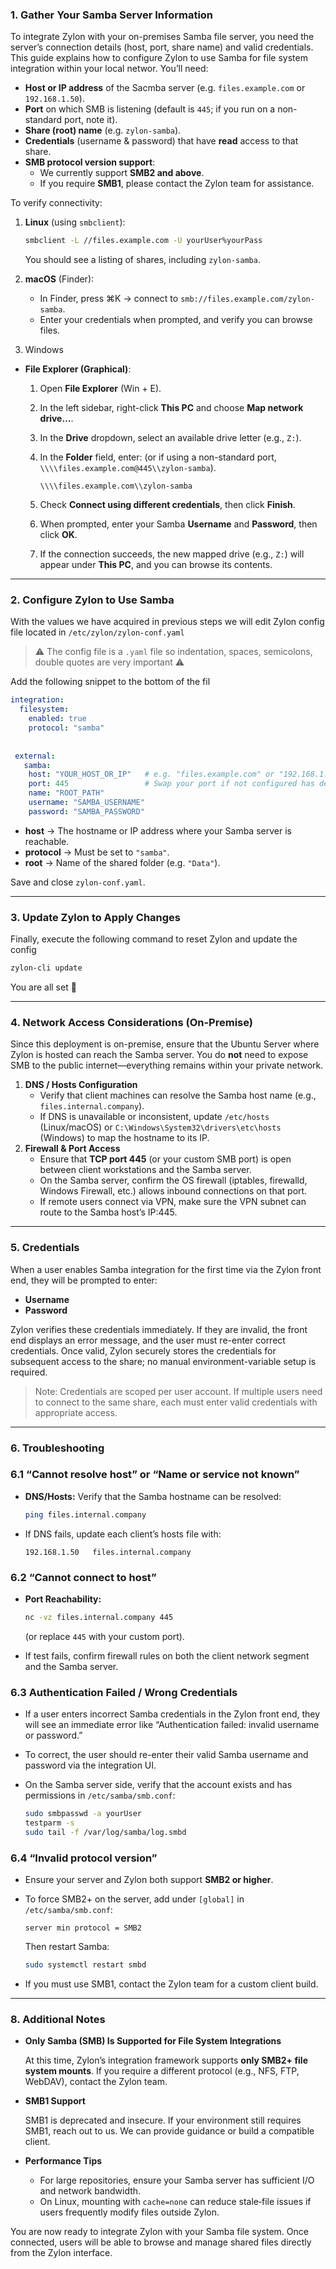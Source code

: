 ### 1. Gather Your Samba Server Information

To integrate Zylon with your on-premises Samba file server, you need the server’s connection details (host, port, share name) and valid credentials. This guide explains how to configure Zylon to use Samba for file system integration within your local networ. You’ll need:

- **Host or IP address** of the Sacmba server (e.g. `files.example.com` or `192.168.1.50`).
- **Port** on which SMB is listening (default is `445`; if you run on a non-standard port, note it).
- **Share (root) name** (e.g. `zylon-samba`).
- **Credentials** (username & password) that have **read** access to that share.
- **SMB protocol version support**:
    - We currently support **SMB2 and above**.
    - If you require **SMB1**, please contact the Zylon team for assistance.

To verify connectivity:

1. **Linux** (using `smbclient`):
    
    ```bash
    smbclient -L //files.example.com -U yourUser%yourPass
    ```
    
    You should see a listing of shares, including `zylon-samba`.
    
2. **macOS** (Finder):
    - In Finder, press ⌘K → connect to `smb://files.example.com/zylon-samba`.
    - Enter your credentials when prompted, and verify you can browse files.
3. Windows
- **File Explorer (Graphical)**:
    1. Open **File Explorer** (Win + E).
    2. In the left sidebar, right-click **This PC** and choose **Map network drive…**.
    3. In the **Drive** dropdown, select an available drive letter (e.g., `Z:`).
    4. In the **Folder** field, enter:
    (or if using a non-standard port, `\\\\files.example.com@445\\zylon-samba`).
        
        ```
        \\\\files.example.com\\zylon-samba
        
        ```
        
    5. Check **Connect using different credentials**, then click **Finish**.
    6. When prompted, enter your Samba **Username** and **Password**, then click **OK**.
    7. If the connection succeeds, the new mapped drive (e.g., `Z:`) will appear under **This PC**, and you can browse its contents.

---

### 2. Configure Zylon to Use Samba

With the values we have acquired in previous steps we will edit Zylon config file located in `/etc/zylon/zylon-conf.yaml` 

> ⚠️ The config file is a `.yaml` file so indentation, spaces, semicolons, double quotes are very important ⚠️
> 

Add the following snippet to the bottom of the fil

```yaml
integration:
  filesystem:
    enabled: true
    protocol: "samba"
    
    
 external:
   samba:
    host: "YOUR_HOST_OR_IP"   # e.g. "files.example.com" or "192.168.1.50"
    port: 445                 # Swap your port if not configured has default
    name: "ROOT_PATH"
    username: "SAMBA_USERNAME"
    password: "SAMBA_PASSWORD"
```

- **host** → The hostname or IP address where your Samba server is reachable.
- **protocol** → Must be set to `"samba"`.
- **root** → Name of the shared folder (e.g. `"Data"`).

Save and close `zylon-conf.yaml`.

---

### 3. Update Zylon to Apply Changes

Finally, execute the following command to reset Zylon and update the config

```bash
zylon-cli update
```

You are all set 🎉

---

### 4. Network Access Considerations (On-Premise)

Since this deployment is on-premise, ensure that the Ubuntu Server where Zylon is hosted can reach the Samba server. You do **not** need to expose SMB to the public internet—everything remains within your private network.

1. **DNS / Hosts Configuration**
    - Verify that client machines can resolve the Samba host name (e.g., `files.internal.company`).
    - If DNS is unavailable or inconsistent, update `/etc/hosts` (Linux/macOS) or `C:\Windows\System32\drivers\etc\hosts` (Windows) to map the hostname to its IP.
2. **Firewall & Port Access**
    - Ensure that **TCP port 445** (or your custom SMB port) is open between client workstations and the Samba server.
    - On the Samba server, confirm the OS firewall (iptables, firewalld, Windows Firewall, etc.) allows inbound connections on that port.
    - If remote users connect via VPN, make sure the VPN subnet can route to the Samba host’s IP:445.

---

### 5. Credentials

When a user enables Samba integration for the first time via the Zylon front end, they will be prompted to enter:

- **Username**
- **Password**

Zylon verifies these credentials immediately. If they are invalid, the front end displays an error message, and the user must re-enter correct credentials. Once valid, Zylon securely stores the credentials for subsequent access to the share; no manual environment-variable setup is required.

> Note: Credentials are scoped per user account. If multiple users need to connect to the same share, each must enter valid credentials with appropriate access.
> 

---

### 6. Troubleshooting

### 6.1 “Cannot resolve host” or “Name or service not known”

- **DNS/Hosts:** Verify that the Samba hostname can be resolved:
    
    ```bash
    ping files.internal.company
    ```
    
- If DNS fails, update each client’s hosts file with:
    
    ```
    192.168.1.50   files.internal.company
    ```
    

### 6.2 “Cannot connect to host”

- **Port Reachability:**
    
    ```bash
    nc -vz files.internal.company 445
    ```
    
    (or replace `445` with your custom port).
    
- If test fails, confirm firewall rules on both the client network segment and the Samba server.

### 6.3 Authentication Failed / Wrong Credentials

- If a user enters incorrect Samba credentials in the Zylon front end, they will see an immediate error like “Authentication failed: invalid username or password.”
- To correct, the user should re-enter their valid Samba username and password via the integration UI.
- On the Samba server side, verify that the account exists and has permissions in `/etc/samba/smb.conf`:
    
    ```bash
    sudo smbpasswd -a yourUser
    testparm -s
    sudo tail -f /var/log/samba/log.smbd
    ```
    

### 6.4 “Invalid protocol version”

- Ensure your server and Zylon both support **SMB2 or higher**.
- To force SMB2+ on the server, add under `[global]` in `/etc/samba/smb.conf`:
    
    ```
    server min protocol = SMB2
    ```
    
    Then restart Samba:
    
    ```bash
    sudo systemctl restart smbd
    ```
    
- If you must use SMB1, contact the Zylon team for a custom client build.

---

### 8. Additional Notes

- **Only Samba (SMB) Is Supported for File System Integrations**
    
    At this time, Zylon’s integration framework supports **only SMB2+ file system mounts**. If you require a different protocol (e.g., NFS, FTP, WebDAV), contact the Zylon team.
    
- **SMB1 Support**
    
    SMB1 is deprecated and insecure. If your environment still requires SMB1, reach out to us. We can provide guidance or build a compatible client.
    
- **Performance Tips**
    - For large repositories, ensure your Samba server has sufficient I/O and network bandwidth.
    - On Linux, mounting with `cache=none` can reduce stale‐file issues if users frequently modify files outside Zylon.

You are now ready to integrate Zylon with your Samba file system. Once connected, users will be able to browse and manage shared files directly from the Zylon interface.
